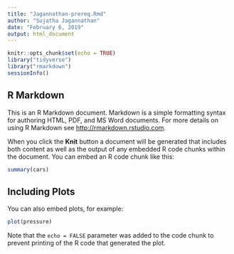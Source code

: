 ```yaml
---
title: "Jagannathan-prereq.Rmd"
author: "Sujatha Jagannathan"
date: "February 6, 2019"
output: html_document
---
```


```r
knitr::opts_chunk$set(echo = TRUE)
library("tidyverse")
library("rmarkdown")
sessionInfo()
```

## R Markdown

This is an R Markdown document. Markdown is a simple formatting syntax for authoring HTML, PDF, and MS Word documents. For more details on using R Markdown see <http://rmarkdown.rstudio.com>.

When you click the **Knit** button a document will be generated that includes both content as well as the output of any embedded R code chunks within the document. You can embed an R code chunk like this:

```r
summary(cars)
```

## Including Plots

You can also embed plots, for example:

```r
plot(pressure)
```

Note that the `echo = FALSE` parameter was added to the code chunk to prevent printing of the R code that generated the plot.
